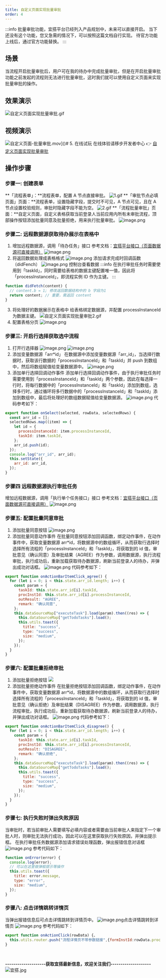 ```yaml
---
title: 自定义页面实现批量审批
order: 4
---
```


:::info
批量审批功能，宜搭平台已经列入产品规划中，未来可以直接开启。
当下还没有这个功能，您又急需的情况下，可以按照这篇文档自行实现。
待官方功能上线后，通过官方功能替换。
:::

## 场景

当流程开启批量审批后，用户可在我的待办中完成批量审批，但是在开启批量审批功能之前发起的流程则无法进行批量审批，这时我们就可以使用自定义页面来实现批量审批的操作。

## 效果演示

![自定义页面实现批量审批.gif](https://img.alicdn.com/imgextra/i3/O1CN01H3o9S91GJImPJFQcV_!!6000000000601-1-tps-1380-735.gif)

## 视频演示

![自定义页面-批量审批.mov](https://gw.alipayobjects.com/mdn/prod_resou/afts/img/A*NNs6TKOR3isAAAAAAAAAAABkARQnAQ)]()# 5. 在线试玩
在线体验请移步开发者中心 👉 [自定义页面实现批量审批](https://www.aliwork.com/developer/batch-approval)

## 操作步骤

### 步骤一: 创建表单

**「流程表单」：**流程表单，配置 A 节点直接审批。
![1.gif](https://img.alicdn.com/imgextra/i1/O1CN01I7XJqK1Sru5i56mey_!!6000000002301-1-tps-1894-863.gif)
**「审批节点必填页面」页面：**流程表单，设置隐藏字段，提交时不可见，A 节点可见，且在 A 节点设置校验规则，审批时隐藏字段不能为空。
![2.gif](https://img.alicdn.com/imgextra/i2/O1CN01d1TOns29QRp1ZlU9w_!!6000000008062-1-tps-1894-863.gif)
**「流程批量审批」页面：**自定义页面，自定义表格获取当前登录人当前应用内所有未审批流程，顶部操作按钮添加批量同意及批量拒绝，用来执行批量审批。
![image.png](https://img.alicdn.com/imgextra/i1/O1CN012gZYDe1W7sksDUZYP_!!6000000002742-2-tps-2326-544.png)

### 步骤二: 远程数据源获取待办展示在表格中

1. 增加远程数据源，调用「待办任务」接口
   参考文档：[宜搭平台接口（页面数据源可直接调用）](https://www.yuque.com/yida/support/aql605?view=doc_embed&inner=k0ehye)
   ![image.png](https://img.alicdn.com/imgextra/i2/O1CN01irnSlx289DItumvz9_!!6000000007889-2-tps-2060-1170.png)
2. 将返回数据处理成表格格式
   ![image.png](https://img.alicdn.com/imgextra/i2/O1CN014J2AWX1WiWRRFNyEs_!!6000000002822-2-tps-2682-1422.png)
   添加请求完成时回调函数（didFench）
   ![image.png](https://img.alicdn.com/imgextra/i1/O1CN01DNgDu81UFY9XyGmSC_!!6000000002488-2-tps-2778-1544.png)
   控制台查看数据
   :::info
   在执行审批任务时需要使用到「taskId」，同时需要给表格的数据主键配置唯一值，因此将「processInstanceId」，即流程实例 ID 作为主键。
   :::

```javascript
function didFetch(content) {
  // content.b = 1; 修改返回数据结构中的 b 字段为1
  return content; // 重要，需返回 content
}
```

3. 将处理好的数据展示在表格中
   给表格绑定数据源，并配置 processInstanceId 为数据主键。
   ![自定义页面实现批量审批2.gif](https://img.alicdn.com/imgextra/i1/O1CN01tXHPUl24cHzAZl0qr_!!6000000007411-1-tps-1380-749.gif)
4. 配置表格分页
   ![image.png](https://img.alicdn.com/imgextra/i4/O1CN01vcKKld1ryeJiWMNoH_!!6000000005700-2-tps-2694-1420.png)

### 步骤三: 开启行选择获取选中流程

1. 打开行选择器
   ![image.png](https://img.alicdn.com/imgextra/i3/O1CN012dAEnO1m0aIN1q9J7_!!6000000004892-2-tps-1902-880.png)
   ![image.png](https://img.alicdn.com/imgextra/i1/O1CN01ntRteE1tVuhUnjTdB_!!6000000005908-2-tps-1910-875.png)
2. 添加变量数据源「arr*id」
   在数据源中添加变量数据源「arr_id」，当选择行数据时，获取该行数据的「processInstanceId」和「taskId」并 push 到数组中，然后将数组赋值给变量数据源中。
   ![image.png](https://img.alicdn.com/imgextra/i1/O1CN01UfO01P29btj9CH91B*!!6000000008087-2-tps-2060-1018.png)
3. 添加单行选择回调动作事件
   添加单行选择回调动作事件，由于执行审批任务时需要使用到「processInstanceId」和「taskId」两个参数，因此在每选择一行时，将每行数据中的「processInstanceId」和「taskId」添加到数组，选择多行时，通过循环将多行数据中的「processInstanceId」和「taskId」添加到数组中，最后将处理好的数组数据赋值给变量数据源。
   ![image.png](https://img.alicdn.com/imgextra/i3/O1CN01Wqniki1gI5k09LrnF_!!6000000004118-2-tps-2666-1222.png)
   代码参考如下：

```javascript
export function onSelect(selected, rowData, selectedRows) {
  const arr_id = [];
  selectedRows.map((item) => {
    let id = {
      processInstanceId: item.processInstanceId,
      taskId: item.taskId,
    };
    arr_id.push(id);
  });
  console.log("arr_id", arr_id);
  this.setState({
    arr_id: arr_id,
  });
}
```

### 步骤四 远程数据源执行审批任务

增加远程数据源，调用「执行单个任务接口」接口
参考文档：[宜搭平台接口（页面数据源可直接调用）](https://www.yuque.com/yida/support/aql605?view=doc_embed&inner=icdzds)
![image.png](https://img.alicdn.com/imgextra/i1/O1CN01f0xeQu1y7FRtDrX3X_!!6000000006531-2-tps-1730-934.png)

### 步骤五: 配置批量同意审批

1. 添加批量同意按钮
   ![image.png](https://img.alicdn.com/imgextra/i2/O1CN01p2Jwd91HzGgbgucVA_!!6000000000828-2-tps-1914-885.png)
2. 添加批量同意动作事件
   在批量同意按钮添加回调函数，绑定动作事件，在动作事件中，获取变量数据源 arr*id，将数据源中的数组循环，从而获取行选择时选择所有流程的「processInstanceId」和「taskId」，将获取到的 id 值，审批意见（确认同意）及审批结果（AGREE）作为参数，调用数据源，执行流程审批，执行成功后，重新加载获取待办数据源，刷新当前登录人的待办，并弹出成功对话框。
   ![image.png](https://img.alicdn.com/imgextra/i1/O1CN01utFfmy1cTIyXpk2DA*!!6000000003601-2-tps-2696-1072.png)
   代码参考如下：

```javascript
export function onActionBarItemClick_agree() {
  for (let i = 0; i < this.state.arr_id.length; i++) {
    const param = {
      taskId: this.state.arr_id[i].taskId,
      procInstId: this.state.arr_id[i].processInstanceId,
      outResult: "AGREE",
      remark: "确认同意",
    };
    this.dataSourceMap["executeTask"].load(param).then((res) => {
      this.dataSourceMap["getTodoTasks"].load();
      this.utils.toast({
        title: "success",
        type: "success",
        size: "medium",
      });
    });
  }
}
```

### 步骤六: 配置批量拒绝审批

1. 添加批量拒绝按钮
   ![](https://img.alicdn.com/imgextra/i3/O1CN01pqU0OG1uOPpU1n6Bn_!!6000000006027-2-tps-1914-885.png)
2. 添加批量拒绝动作事件
   在批量拒绝按钮添加回调函数，绑定动作事件，在动作事件中，获取变量数据源 arr*id，将数据源中的数组循环，从而获取行选择时选择所有流程的「processInstanceId」和「taskId」，将获取到的 id 值，审批意见（确认拒绝）及审批结果（DISAGREE）作为参数，调用数据源，执行流程审批，执行成功后，重新加载获取待办数据源，刷新当前登录人的待办，并弹出成功对话框。
   ![image.png](https://img.alicdn.com/imgextra/i4/O1CN017ykGgT1xBzwGyiWgJ*!!6000000006406-2-tps-2604-1064.png)
   代码参考如下：

```javascript
export function onActionBarItemClick_disagree() {
  for (let i = 0; i < this.state.arr_id.length; i++) {
    const param = {
      taskId: this.state.arr_id[i].taskId,
      procInstId: this.state.arr_id[i].processInstanceId,
      outResult: "DISAGREE",
      remark: "确认拒绝",
    };
    this.dataSourceMap["executeTask"].load(param).then((res) => {
      this.dataSourceMap["getTodoTasks"].load();
      this.utils.toast({
        title: "success",
        type: "success",
        size: "medium",
      });
    });
  }
}
```

### 步骤七: 执行失败时弹出失败原因

当审批时，若当前审批人需要填写必填内容或者需要由当前审批人来指定下一个审批人时，则审批无法执行成功，因此可以在这里获取执行失败原因，并弹出提示框。
在执行审批任务数据源添加请求错误处理函数，弹出报错信息对话框
![image.png](https://img.alicdn.com/imgextra/i4/O1CN017qoo7Y1oocnkCpr2f_!!6000000005272-2-tps-2026-1074.png)
参考代码如下：

```javascript
function onError(error) {
  console.log(error);
  // 可以在这里做弹框提示等操作
  this.utils.toast({
    title: error.message,
    type: "error",
    size: "medium",
  });
}
```

### 步骤八: 点击详情跳转详情页

当弹出报错信息后可点击详情跳转到详情页中。
![image.png](https://img.alicdn.com/imgextra/i2/O1CN01fzEmkY1FpzQXIp3NS_!!6000000000537-2-tps-1917-882.png)点击详情跳转到详情页
![image.png](https://img.alicdn.com/imgextra/i1/O1CN01hsIMcp1kCpertpzEJ_!!6000000004648-2-tps-2058-72.png)
参考代码如下：

```javascript
export function onActionClick(rowData) {、
  this.utils.router.push("流程详情页不带参数链接",{formInstId:rowData.processInstanceId },true,true)
}
```

​

**--------------------获取宜搭最新信息，欢迎关注我们--------------------**
![宜搭.jpg](https://img.alicdn.com/imgextra/i3/O1CN01gx02aw1GwERXmOFvv_!!6000000000686-0-tps-1800-1012.jpg)
